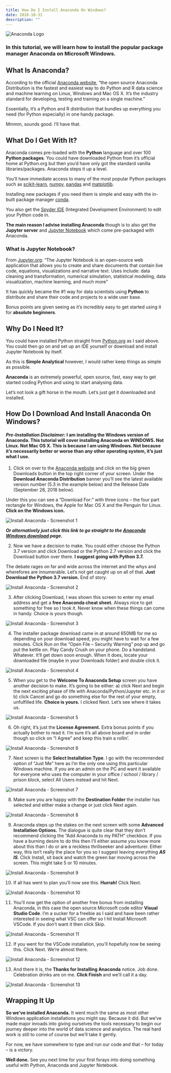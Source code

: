 ```yaml
---
title: How Do I Install Anaconda On Windows?
date: 2018-10-31
description: ""
---
```

![Anaconda Logo](/images/anaconda-logo2.png)

### In this tutorial, we will learn how to install the popular package manager Anaconda on Microsoft Windows.

## What Is Anaconda?

According to the official [Anaconda website](https://www.anaconda.com/what-is-anaconda/), &#8220;the open source Anaconda Distribution is the fastest and easiest way to do Python and R data science and machine learning on Linux, Windows and Mac OS X. It&#8217;s the industry standard for developing, testing and training on a single machine.&#8221;

Essentially, it&#8217;s a Python and R distribution that bundles up everything you need (for Python especially) in one handy package.

Mmmm, sounds good. I&#8217;ll have that.

## What Do I Get With It?

Anaconda comes pre-loaded with the **Python** language and over 100 **Python packages**. You could have downloaded Python from it&#8217;s official home at Python.org but then you&#8217;d have only got the standard vanilla libraries/packages. Anaconda steps it up a level.

You&#8217;ll have immediate access to many of the most popular Python packages such as [scikit-learn](http://scikit-learn.org/), [numpy](http://www.numpy.org/), [pandas](https://pandas.pydata.org/) and [matplotlib](https://matplotlib.org/).

Installing new packages if you need them is simple and easy with the in-built package manager [conda](https://conda.io/).

You also get the [Spyder IDE](https://www.spyder-ide.org/) (Integrated Development Environment) to edit your Python code in.

**The main reason I advise installing Anaconda** though is to also get the **Jupyter server** and [Jupyter Notebook](http://jupyter.org/) which come pre-packaged with Anaconda.

### What is Jupyter Notebook?

From [Jupyter.org](https://jupyter.org): &#8220;The Jupyter Notebook is an open-source web application that allows you to create and share documents that contain live code, equations, visualizations and narrative text. Uses include: data cleaning and transformation, numerical simulation, statistical modeling, data visualization, machine learning, and much more&#8221;

It has quickly became the #1 way for data scientists using **Python** to distribute and share their code and projects to a wide user base.

Bonus points are given seeing as it&#8217;s incredibly easy to get started using it for **absolute beginners**.

## Why Do I Need It?

You could have installed Python straight from [Python.org](https://python.org) as I said above. You could then go on and set up an IDE yourself or download and install Jupyter Notebook by itself.

As this is **Simple Analytical** however, I would rather keep things as simple as possible.

**Anaconda** is an extremely powerful, open source, fast, easy way to get started coding Python and using to start analysing data.

Let&#8217;s not look a gift horse in the mouth. Let&#8217;s just get it downloaded and installed.

## How Do I Download And Install Anaconda On Windows?

#### _**Pre-Installation Disclaimer:**_ I am installing the Windows version of Anaconda. This tutorial will cover installing Anaconda on WINDOWS. Not Linux. Not Mac OS X. This is because I am using Windows. Not because it&#8217;s necessarily better or worse than any other operating system, it&#8217;s just what I use.

1) Click on over to the [Anaconda website](https://anaconda.com) and click on the big green Downloads button in the top right corner of your screen. Under the **Download Anaconda Distribution** banner you&#8217;ll see the latest available version number (5.3 in the example below) and the Release Date (September 28, 2018 below).

Under this you can see a &#8220;Download For:&#8221; with three icons &#8211; the four part rectangle for Windows, the Apple for Mac OS X and the Penguin for Linux. **Click on the Windows icon.**

![Install Anaconda - Screenshot 1](/images/install_anaconda_0.jpg)

_**Or alternatively just click this link to go straight to the [Anaconda Windows download](https://www.anaconda.com/download/#windows) page.**_

2) Now we have a decision to make. You could either choose the Python 3.7 version and click Download or the Python 2.7 version and click the Download button over there. **I suggest going with Python 3.7.**

The debate rages on far and wide across the internet and the whys and wherefores are innumerable. Let&#8217;s not get caught up on all of that. **Just Download the Python 3.7 version.** End of story.

![Install Anaconda - Screenshot 2](/images/install_anaconda_1.jpg)

3) After clicking Download, I was shown this screen to enter my email address and get a **free Anaconda cheat sheet.** Always nice to get something for free so I took it. Never know when these things can come in handy. Choice is yours though.

![Install Anaconda - Screenshot 3](/images/install_anaconda_2.jpg)

4) The installer package download came in at around 650MB for me so depending on your download speed, you might have to wait for a few minutes. Click Run on the &#8220;Open File &#8211; Security Warning&#8221; pop up and go put the kettle on. Play Candy Crush on your phone. Do a handstand. Whatever. It&#8217;ll get down soon enough. When it does, locate your downloaded file (maybe in your Downloads folder) and double click it.

![Install Anaconda - Screenshot 4](/images/install_anaconda_3.jpg)

5) When you get to the **Welcome To Anaconda Setup** screen you have another decision to make. It&#8217;s going to be either: a) click Next and begin the next exciting phase of life with Anaconda/Python/Jupyter etc. in it or b) click Cancel and go do something else for the rest of your empty, unfulfilled life. **Choice is yours.** I clicked Next. Let&#8217;s see where it takes us.

![Install Anaconda - Screenshot 5](/images/install_anaconda_4.jpg)

6) Oh right, it&#8217;s just the **License Agreement.** Extra bonus points if you actually bother to read it. I&#8217;m sure it&#8217;s all above board and in order though so click on &#8220;I Agree&#8221; and keep this train a rollin&#8217;.

![Install Anaconda - Screenshot 6](/images/install_anaconda_5.jpg)

7) Next screen is the **Select Installation Type**. I go with the recommended option of &#8220;Just Me&#8221; here as I&#8217;m the only one using this particular Windows machine. If you are an admin on the PC and want it available for everyone who uses the computer in your office / school / library / prison block, select All Users instead and hit Next.

![Install Anaconda - Screenshot 7](/images/install_anaconda_6.jpg)

8) Make sure you are happy with the **Destination Folder** the installer has selected and either make a change or just click Next again.

![Install Anaconda - Screenshot 8](/images/install_anaconda_7.jpg)

9) Anaconda steps up the stakes on the next screen with some **Advanced Installation Options.** The dialogue is quite clear that they don&#8217;t recommend clicking the &#8220;Add Anaconda to my PATH&#8221; checkbox. If you have a burning desire to do this then I&#8217;ll either assume you know more about this than I do or are a reckless thrillseeker and adventurer. Either way, this isn&#8217;t really the place for you so I suggest leaving everything _**AS IS**_. Click Install, sit back and watch the green bar moving across the screen. This might take 5 or 10 minutes.

![Install Anaconda - Screenshot 9](/images/install_anaconda_8.jpg)

10) If all has went to plan you&#8217;ll now see this. **Hurrah!** Click Next.

![Install Anaconda - Screenshot 10](/images/install_anaconda_9.jpg)

11) You&#8217;ll now get the option of another free bonus from installing Anaconda, in this case the open source Microsoft code editor **Visual Studio Code**. I&#8217;m a sucker for a freebie as I said and have been rather interested in seeing what VSC can offer so I hit Install Microsoft VSCode. If you don&#8217;t want it then click Skip.

![Install Anaconda - Screenshot 11](/images/install_anaconda_10.jpg)

12) If you went for the VSCode installation, you&#8217;ll hopefully now be seeing this. Click Next. We&#8217;re almost there.

![Install Anaconda - Screenshot 12](/images/install_anaconda_11.jpg)

13) And there it is, the **Thanks for Installing Anaconda** notice. Job done. Celebration drinks are on me. **Click Finish** and we&#8217;ll call it a day.

![Install Anaconda - Screenshot 13](/images/install_anaconda_12.jpg)

## 

## Wrapping It Up

**So we&#8217;ve installed Anaconda.** It went much the same as most other Windows application installations you might say. Because it did. But we&#8217;ve made major inroads into giving ourselves the tools necessary to begin our journey deeper into the world of data science and analytics. The real hard work is still to come of course but we&#8217;ll take it gently.

For now, we have somewhere to type and run our code and that &#8211; for today &#8211; is a victory.

**Well done.** See you next time for your first forays into doing something useful with Python, Anaconda and Jupyter Notebook.